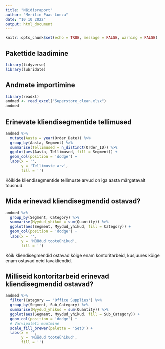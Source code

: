 ---
title: "Näidisraport"
author: "Merilin Paas-Loeza"
date: "10 10 2022"
output: html_document
---

```{r setup, include=FALSE}
knitr::opts_chunk$set(echo = TRUE, message = FALSE, warning = FALSE)
```

## Pakettide laadimine

```{r}
library(tidyverse)
library(lubridate)
```

## Andmete importimine

```{r}
library(readxl)
andmed <- read_excel("Superstore_clean.xlsx")
andmed
```

## Erinevate kliendisegmentide tellimused

```{r}
andmed %>%
  mutate(Aasta = year(Order_Date)) %>%
  group_by(Aasta, Segment) %>%
  summarise(Tellimused = n_distinct(Order_ID)) %>%
  ggplot(aes(Aasta, Tellimused, fill = Segment)) +
  geom_col(position = 'dodge') +
  labs(x = '',
       y = 'Tellimuste arv',
       fill = '')
```

Kõikide kliendisegmentide tellimuste arvud on iga aasta märgatavalt tõusnud.

## Mida erinevad kliendisegmendid ostavad?

```{r}
andmed %>%
  group_by(Segment, Category) %>%
  summarise(Myydud_yhikud = sum(Quantity)) %>%
  ggplot(aes(Segment, Myydud_yhikud, fill = Category)) +
  geom_col(position = 'dodge') +
  labs(x = '',
       y = 'Müüdud tooteühikud',
       fill = '')
```

Kõik kliendisegmendid ostavad kõige enam kontoritarbeid, kusjuures kõige enam ostavad neid tavakliendid.

## Milliseid kontoritarbeid erinevad kliendisegmendid ostavad?

```{r}
andmed %>%
  filter(Category == 'Office Supplies') %>%
  group_by(Segment, Sub_Category) %>%
  summarise(Myydud_yhikud = sum(Quantity)) %>%
  ggplot(aes(Segment, Myydud_yhikud, fill = Sub_Category)) +
  geom_col(position = 'dodge') +
  # Värvipaleti muutmine 
  scale_fill_brewer(palette = 'Set3') +
  labs(x = '',
       y = 'Müüdud tooteühikud',
       fill = '') 
```
